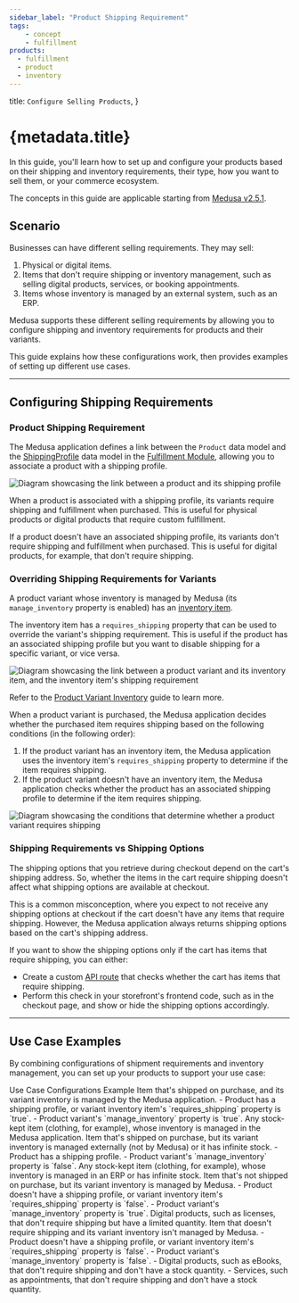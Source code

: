 ```yaml
---
sidebar_label: "Product Shipping Requirement"
tags:
    - concept
    - fulfillment
products:
  - fulfillment
  - product
  - inventory
---
```



  title: `Configure Selling Products`,
}

# {metadata.title}

In this guide, you'll learn how to set up and configure your products based on their shipping and inventory requirements, their type, how you want to sell them, or your commerce ecosystem.

<Note>

The concepts in this guide are applicable starting from [Medusa v2.5.1](https://github.com/medusajs/medusa/releases/tag/v2.5.1).

</Note>

## Scenario

Businesses can have different selling requirements. They may sell:

1. Physical or digital items.
2. Items that don't require shipping or inventory management, such as selling digital products, services, or booking appointments.
3. Items whose inventory is managed by an external system, such as an ERP.

Medusa supports these different selling requirements by allowing you to configure shipping and inventory requirements for products and their variants.

This guide explains how these configurations work, then provides examples of setting up different use cases.

---

## Configuring Shipping Requirements

### Product Shipping Requirement

The Medusa application defines a link between the `Product` data model and the [ShippingProfile](../../fulfillment/concepts/page.mdx#shipping-profile) data model in the [Fulfillment Module](../../fulfillment/page.mdx), allowing you to associate a product with a shipping profile.

![Diagram showcasing the link between a product and its shipping profile](https://res.cloudinary.com/dza7lstvk/image/upload/v1752827367/Medusa%20Resources/product-shipping-requirement_cpfpkz.jpg)

When a product is associated with a shipping profile, its variants require shipping and fulfillment when purchased. This is useful for physical products or digital products that require custom fulfillment.

If a product doesn't have an associated shipping profile, its variants don't require shipping and fulfillment when purchased. This is useful for digital products, for example, that don't require shipping.

### Overriding Shipping Requirements for Variants

A product variant whose inventory is managed by Medusa (its `manage_inventory` property is enabled) has an [inventory item](../../inventory/concepts/page.mdx#inventoryitem).

The inventory item has a `requires_shipping` property that can be used to override the variant's shipping requirement. This is useful if the product has an associated shipping profile but you want to disable shipping for a specific variant, or vice versa.

![Diagram showcasing the link between a product variant and its inventory item, and the inventory item's shipping requirement](https://res.cloudinary.com/dza7lstvk/image/upload/v1752828341/Medusa%20Resources/product-variant-shipping-requirement_ux5y44.jpg)

<Note title="Tip">

Refer to the [Product Variant Inventory](../variant-inventory/page.mdx) guide to learn more.

</Note>

When a product variant is purchased, the Medusa application decides whether the purchased item requires shipping based on the following conditions (in the following order):

1. If the product variant has an inventory item, the Medusa application uses the inventory item's `requires_shipping` property to determine if the item requires shipping.
2. If the product variant doesn't have an inventory item, the Medusa application checks whether the product has an associated shipping profile to determine if the item requires shipping.

![Diagram showcasing the conditions that determine whether a product variant requires shipping](https://res.cloudinary.com/dza7lstvk/image/upload/v1752828969/Medusa%20Resources/shipping-requirement-check_fdh6lp.jpg)

### Shipping Requirements vs Shipping Options

The shipping options that you retrieve during checkout depend on the cart's shipping address. So, whether the items in the cart require shipping doesn't affect what shipping options are available at checkout.

This is a common misconception, where you expect to not receive any shipping options at checkout if the cart doesn't have any items that require shipping. However, the Medusa application always returns shipping options based on the cart's shipping address.

If you want to show the shipping options only if the cart has items that require shipping, you can either:

- Create a custom [API route](!docs!/learn/fundamentals/api-routes) that checks whether the cart has items that require shipping.
- Perform this check in your storefront's frontend code, such as in the checkout page, and show or hide the shipping options accordingly.

---

## Use Case Examples

By combining configurations of shipment requirements and inventory management, you can set up your products to support your use case:

<Table>
  <Table.Header>
    <Table.Row>
      <Table.HeaderCell>Use Case</Table.HeaderCell>
      <Table.HeaderCell>Configurations</Table.HeaderCell>
      <Table.HeaderCell>Example</Table.HeaderCell>
    </Table.Row>
  </Table.Header>
  <Table.Body>
    <Table.Row>
      <Table.Cell>
        Item that's shipped on purchase, and its variant inventory is managed by the Medusa application.
      </Table.Cell>
      <Table.Cell>
        - Product has a shipping profile, or variant inventory item's `requires_shipping` property is `true`.
        - Product variant's `manage_inventory` property is `true`.
      </Table.Cell>
      <Table.Cell>
        Any stock-kept item (clothing, for example), whose inventory is managed in the Medusa application.
      </Table.Cell>
    </Table.Row>
    <Table.Row>
      <Table.Cell>
        Item that's shipped on purchase, but its variant inventory is managed externally (not by Medusa) or it has infinite stock.
      </Table.Cell>
      <Table.Cell>
        - Product has a shipping profile.
        - Product variant's `manage_inventory` property is `false`.
      </Table.Cell>
      <Table.Cell>
        Any stock-kept item (clothing, for example), whose inventory is managed in an ERP or has infinite stock.
      </Table.Cell>
    </Table.Row>
    <Table.Row>
      <Table.Cell>
        Item that's not shipped on purchase, but its variant inventory is managed by Medusa.
      </Table.Cell>
      <Table.Cell>
        - Product doesn't have a shipping profile, or variant inventory item's `requires_shipping` property is `false`.
        - Product variant's `manage_inventory` property is `true`.
      </Table.Cell>
      <Table.Cell>
        Digital products, such as licenses, that don't require shipping but have a limited quantity.
      </Table.Cell>
    </Table.Row>
    <Table.Row>
      <Table.Cell>
        Item that doesn't require shipping and its variant inventory isn't managed by Medusa.
      </Table.Cell>
      <Table.Cell>
        - Product doesn't have a shipping profile, or variant inventory item's `requires_shipping` property is `false`.
        - Product variant's `manage_inventory` property is `false`.
      </Table.Cell>
      <Table.Cell>
        - Digital products, such as eBooks, that don't require shipping and don't have a stock quantity.
        - Services, such as appointments, that don't require shipping and don't have a stock quantity.
      </Table.Cell>
    </Table.Row>
  </Table.Body>
</Table>

